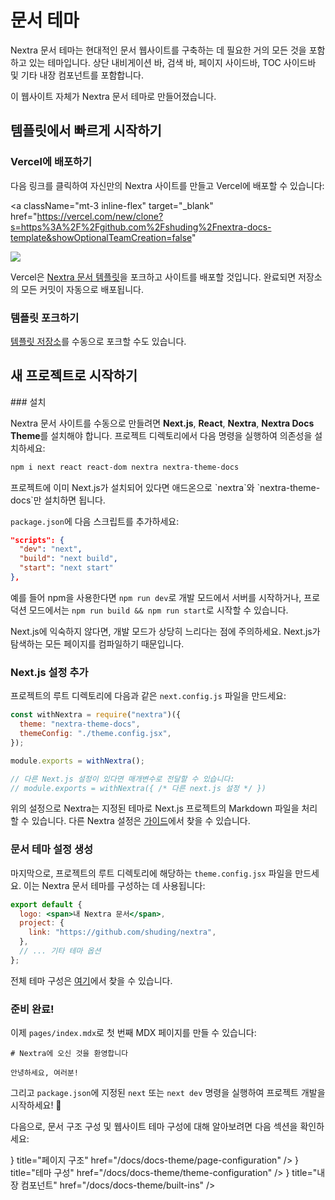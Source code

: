 
# 문서 테마

Nextra 문서 테마는 현대적인 문서 웹사이트를 구축하는 데 필요한 거의 모든 것을 포함하고 있는 테마입니다. 상단 내비게이션 바, 검색 바, 페이지 사이드바, TOC 사이드바 및 기타 내장 컴포넌트를 포함합니다.

이 웹사이트 자체가 Nextra 문서 테마로 만들어졌습니다.

## 템플릿에서 빠르게 시작하기

### Vercel에 배포하기

다음 링크를 클릭하여 자신만의 Nextra 사이트를 만들고 Vercel에 배포할 수 있습니다:

<a
  className="mt-3 inline-flex"
  target="_blank"
  href="https://vercel.com/new/clone?s=https%3A%2F%2Fgithub.com%2Fshuding%2Fnextra-docs-template&showOptionalTeamCreation=false"
>
  ![](https://vercel.com/button)
</a>

Vercel은 [Nextra 문서 템플릿](https://github.com/shuding/nextra-docs-template)을 포크하고 사이트를 배포할 것입니다. 완료되면 저장소의 모든 커밋이 자동으로 배포됩니다.

### 템플릿 포크하기

[템플릿 저장소](https://github.com/shuding/nextra-docs-template)를 수동으로 포크할 수도 있습니다.

## 새 프로젝트로 시작하기

<Steps>
### 설치

Nextra 문서 사이트를 수동으로 만들려면 **Next.js**, **React**, **Nextra**, **Nextra Docs Theme**를 설치해야 합니다. 프로젝트 디렉토리에서 다음 명령을 실행하여 의존성을 설치하세요:

```sh npm2yarn
npm i next react react-dom nextra nextra-theme-docs
```

<Callout>
  프로젝트에 이미 Next.js가 설치되어 있다면 애드온으로 `nextra`와
  `nextra-theme-docs`만 설치하면 됩니다.
</Callout>

`package.json`에 다음 스크립트를 추가하세요:

```json filename="package.json"
"scripts": {
  "dev": "next",
  "build": "next build",
  "start": "next start"
},
```

예를 들어 npm을 사용한다면 `npm run dev`로 개발 모드에서 서버를 시작하거나, 프로덕션 모드에서는 `npm run build && npm run start`로 시작할 수 있습니다.

<Callout>
  Next.js에 익숙하지 않다면, 개발 모드가 상당히 느리다는 점에 주의하세요.
  Next.js가 탐색하는 모든 페이지를 컴파일하기 때문입니다.
</Callout>

### Next.js 설정 추가

프로젝트의 루트 디렉토리에 다음과 같은 `next.config.js` 파일을 만드세요:

```js filename="next.config.js"
const withNextra = require("nextra")({
  theme: "nextra-theme-docs",
  themeConfig: "./theme.config.jsx",
});

module.exports = withNextra();

// 다른 Next.js 설정이 있다면 매개변수로 전달할 수 있습니다:
// module.exports = withNextra({ /* 다른 next.js 설정 */ })
```

위의 설정으로 Nextra는 지정된 테마로 Next.js 프로젝트의 Markdown 파일을 처리할 수 있습니다. 다른 Nextra 설정은 [가이드](/docs/guide)에서 찾을 수 있습니다.

### 문서 테마 설정 생성

마지막으로, 프로젝트의 루트 디렉토리에 해당하는 `theme.config.jsx` 파일을 만드세요. 이는 Nextra 문서 테마를 구성하는 데 사용됩니다:

```jsx filename="theme.config.jsx"
export default {
  logo: <span>내 Nextra 문서</span>,
  project: {
    link: "https://github.com/shuding/nextra",
  },
  // ... 기타 테마 옵션
};
```

전체 테마 구성은 [여기](/docs/docs-theme/theme-configuration)에서 찾을 수 있습니다.

### 준비 완료!

이제 `pages/index.mdx`로 첫 번째 MDX 페이지를 만들 수 있습니다:

```mdx filename="pages/index.mdx"
# Nextra에 오신 것을 환영합니다

안녕하세요, 여러분!
```

그리고 `package.json`에 지정된 `next` 또는 `next dev` 명령을 실행하여 프로젝트 개발을 시작하세요! 🎉

</Steps>

다음으로, 문서 구조 구성 및 웹사이트 테마 구성에 대해 알아보려면 다음 섹션을 확인하세요:

<Cards>
  <Card
    icon={<RowsIcon />}
    title="페이지 구조"
    href="/docs/docs-theme/page-configuration"
  />
  <Card
    icon={<GearIcon />}
    title="테마 구성"
    href="/docs/docs-theme/theme-configuration"
  />
  <Card
    icon={<BoxIcon />}
    title="내장 컴포넌트"
    href="/docs/docs-theme/built-ins"
  />
</Cards>

